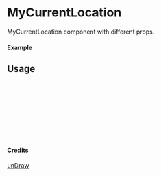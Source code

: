 
<Meta of={MyCurrentLocation} title="unDraw/MyCurrentLocation" />

# MyCurrentLocation

MyCurrentLocation component with different props.

#### Example

<Canvas of={MyCurrentLocation.Primary} />

## Usage

```ts
import { MyCurrentLocation } from "yadl-ui";

const Example = () => {
  return (
      <MyCurrentLocation />
  );
};

export default Example;
```

#### Credits
[unDraw](https://undraw.co/illustrations)
